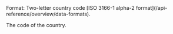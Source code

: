 <ParamField body="CountryCode" type="string">     
Format: Two-letter country code [ISO 3166-1 alpha-2 format](/api-reference/overview/data-formats).

The code of the country.  
</ParamField>